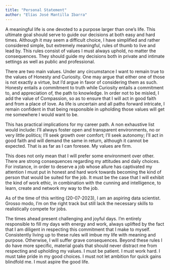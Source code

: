 ```yaml
---
title: "Personal Statement"
author: "Elías José Mantilla Ibarra"
---
```


A meaningful life is one devoted to a purpose larger than one's life. This ultimate goal should serve to guide our decisions at both easy and hard times. Although it may seem a difficult choice, I have simplified and rather considered simple, but extremely meaningful, rules of thumb to live and lead by. This rules consist of values I must always uphold, no matter the consequences. They should guide my decisions both in private and intimate settings as well as public and professional.

There are two main values. Under any circumstance I want to remain true to the values of Honesty and Curiosity. One may argue that either one of those is not exactly a virtue, but I'd argue in favor of considering them as such. Honesty entails a commitment to truth while Curiosity entails a commitment to, and appreciation of, the path to knowledge. In order not to be misled, I add the value of Compassion, so as to ensure that I will act in good faith and from a place of love. As life is uncertain and all paths forward intricate, I remain confident in that being responsible in upholding those values will get me somewhere I would want to be.

This has practical implications for my career path. A non exhaustive list would include: I'll always foster open and transparent environments, no or very little politics; I'll seek growth over comfort; I'll seek autonomy; I'll act in good faith and will demand the same in return, although it cannot be expected. That is as far as I can foresee. My values are firm.

This does not only mean that I will prefer some environment over other. There are strong consequences regarding my attitudes and daily choices. For instance, in order to deserve a job whose allure has captivated my attention I must put in honest and hard work towards becoming the kind of person that would be suited for the job. It must be the case that I will exhibit the kind of work ethic, in combination with the cunning and intelligence, to learn, create and network my way to the job.

As of the time of this writing (20-07-2023), I am an aspiring data scientist. Grosso modo, I'm on the right track but still lack the necessary skills to realistically compete for jobs. 

The times ahead present challenging and joyful days. I'm entirely responsible to fill my days with energy and work, always uplifted by the fact that I am diligent in respecting this commitment that I make to myself. Consistently living up to these rules will imbue my life with meaning and purpose. Otherwise, I will suffer grave consequences. Beyond these rules I do have more specific, material goals that should never distract me from respecting and upholding my values. I must be patient. I must work hard. I must take pride in my good choices. I must not let ambition for quick gains blindfold me. I must aspire the good life.


